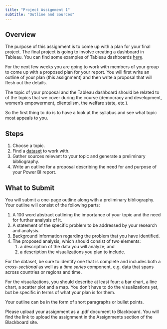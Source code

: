 ```yaml
---
title: "Project Assignment 1"
subtitle: "Outline and Sources"
---
```


## Overview

The purpose of this assignment is to come up with a plan for your final project. The final project is going to involve creating a dashboard in Tableau. You can find some examples of Tableau dashboards [here](https://www.tableau.com/data-insights/dashboard-showcase).

For the next few weeks you are going to work with members of your group to come up with a proposed plan for your report. You will first write an outline of your plan (this assignment) and then write a proposal that will flesh out the details.

The topic of your proposal and the Tableau dashboard should be
related to of the topics that we cover during the course (democracy and development, women's empowerment, clientelism, the welfare state, etc.).

So the first thing to do is to have a look at the syllabus and see what topic most appeals to you.

## Steps

1)  Choose a topic.
2)  Find a [dataset](/project/project-datasets.html) to work with.
3)  Gather sources relevant to your topic and generate a preliminary bibliography.
4)  Write an outline for a proposal describing the need for and purpose of your Power BI report.

## What to Submit

You will submit a one-page outline along with a preliminary
bibliography. Your outline will consist of the following parts:

1)  A 100 word abstract outlining the importance of your topic and the need for further analysis of it.
2)  A statement of the specific problem to be addressed by your research and analysis.
3)  Background information regarding the problem that you have
    identified.
4)  The proposed analysis, which should consist of two elements:
    1.  a description of the data you will analyze; and
    2.  a description the visualizations you plan to include.

For the dataset, be sure to identify one that is complete and includes both a *cross-sectional* as well as a *time series* component, e.g. data that spans across countries or regions and time.

For the visualizations, you should describe at least four: a bar chart, a line chart, a scatter plot and a map. You don't have to do the visualizations yet, but be specific in terms of what your plan is for them.

Your outline can be in the form of short paragraphs or bullet points.

Please upload your assignment as a .pdf document to Blackboard. You will find the link to upload the assignment in the Assignments section of the Blackboard site.
